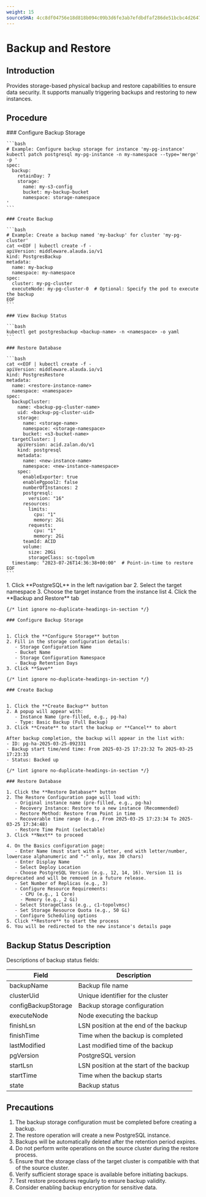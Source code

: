 ```yaml
---
weight: 15
sourceSHA: 4cc8df04756e18d818b094c09b3d6fe3ab7efdbdfaf286de51bcbc4d264774b9
---
```


# Backup and Restore

## Introduction

Provides storage-based physical backup and restore capabilities to ensure data security. It supports manually triggering backups and restoring to new instances.

## Procedure

<Tabs>
  <Tab label="CLI">
    ### Configure Backup Storage

    ```bash
    # Example: Configure backup storage for instance 'my-pg-instance'
    kubectl patch postgresql my-pg-instance -n my-namespace --type='merge' -p '
    spec:
      backup:
        retainDay: 7
        storage:
          name: my-s3-config
          bucket: my-backup-bucket
          namespace: storage-namespace
    '
    ```

    ### Create Backup

    ```bash
    # Example: Create a backup named 'my-backup' for cluster 'my-pg-cluster'
    cat <<EOF | kubectl create -f -
    apiVersion: middleware.alauda.io/v1
    kind: PostgresBackup
    metadata:
      name: my-backup
      namespace: my-namespace
    spec:
      cluster: my-pg-cluster
      executeNode: my-pg-cluster-0  # Optional: Specify the pod to execute the backup
    EOF
    ```

    ### View Backup Status

    ```bash
    kubectl get postgresbackup <backup-name> -n <namespace> -o yaml
    ```

    ### Restore Database

    ```bash
    cat <<EOF | kubectl create -f -
    apiVersion: middleware.alauda.io/v1
    kind: PostgresRestore
    metadata:
      name: <restore-instance-name>
      namespace: <namespace>
    spec:
      backupCluster:
        name: <backup-pg-cluster-name>
        uid: <backup-pg-cluster-uid>
        storage:
          name: <storage-name>
          namespace: <storage-namespace>
          bucket: <s3-bucket-name>
      targetCluster: |
        apiVersion: acid.zalan.do/v1
        kind: postgresql
        metadata:
          name: <new-instance-name>
          namespace: <new-instance-namespace>
        spec:
          enableExporter: true
          enablePgpool2: false
          numberOfInstances: 2
          postgresql:
            version: "16"
          resources:
            limits:
              cpu: "1"
              memory: 2Gi
            requests:
              cpu: "1"
              memory: 2Gi
          teamId: ACID
          volume:
            size: 20Gi
            storageClass: sc-topolvm
      timestamp: "2023-07-26T14:36:38+00:00"  # Point-in-time to restore
    EOF
    ```
  </Tab>

  <Tab label="Web Console">
    1. Click **PostgreSQL** in the left navigation bar
    2. Select the target namespace
    3. Choose the target instance from the instance list
    4. Click the **Backup and Restore** tab

    {/* lint ignore no-duplicate-headings-in-section */}

    ### Configure Backup Storage


    1. Click the **Configure Storage** button
    2. Fill in the storage configuration details:
       - Storage Configuration Name
       - Bucket Name
       - Storage Configuration Namespace
       - Backup Retention Days
    3. Click **Save**

    {/* lint ignore no-duplicate-headings-in-section */}

    ### Create Backup


    1. Click the **Create Backup** button
    2. A popup will appear with:
       - Instance Name (pre-filled, e.g., pg-ha)
       - Type: Basic Backup (Full Backup)
    3. Click **Create** to start the backup or **Cancel** to abort

    After backup completion, the backup will appear in the list with:
    - ID: pg-ha-2025-03-25-092331
    - Backup start time/end time: From 2025-03-25 17:23:32 To 2025-03-25 17:23:33
    - Status: Backed up

    {/* lint ignore no-duplicate-headings-in-section */}

    ### Restore Database

    1. Click the **Restore Database** button
    2. The Restore Configuration page will load with:
       - Original instance name (pre-filled, e.g., pg-ha)
       - Recovery Instance: Restore to a new instance (Recommended)
       - Restore Method: Restore from Point in time
       - Recoverable time range (e.g., From 2025-03-25 17:23:34 To 2025-03-25 17:34:48)
       - Restore Time Point (selectable)
    3. Click **Next** to proceed

    4. On the Basics configuration page:
       - Enter Name (must start with a letter, end with letter/number, lowercase alphanumeric and "-" only, max 30 chars)
       - Enter Display Name
       - Select Deploy Location
       - Choose PostgreSQL Version (e.g., 12, 14, 16). Version 11 is deprecated and will be removed in a future release.
       - Set Number of Replicas (e.g., 3)
       - Configure Resource Requirements:
         - CPU (e.g., 1 Core)
         - Memory (e.g., 2 Gi)
       - Select StorageClass (e.g., c1-topolvmsc)
       - Set Storage Resource Quota (e.g., 50 Gi)
       - Configure Scheduling options
    5. Click **Restore** to start the process
    6. You will be redirected to the new instance's details page
  </Tab>
</Tabs>

## Backup Status Description

Descriptions of backup status fields:

| Field                | Description                             |
|----------------------|-----------------------------------------|
| backupName           | Backup file name                        |
| clusterUid           | Unique identifier for the cluster      |
| configBackupStorage  | Backup storage configuration            |
| executeNode          | Node executing the backup               |
| finishLsn            | LSN position at the end of the backup  |
| finishTime           | Time when the backup is completed      |
| lastModified         | Last modified time of the backup       |
| pgVersion            | PostgreSQL version                      |
| startLsn             | LSN position at the start of the backup|
| startTime            | Time when the backup starts            |
| state                | Backup status                           |

## Precautions

1. The backup storage configuration must be completed before creating a backup.
2. The restore operation will create a new PostgreSQL instance.
3. Backups will be automatically deleted after the retention period expires.
4. Do not perform write operations on the source cluster during the restore process.
5. Ensure that the storage class of the target cluster is compatible with that of the source cluster.
6. Verify sufficient storage space is available before initiating backups.
7. Test restore procedures regularly to ensure backup validity.
8. Consider enabling backup encryption for sensitive data.
